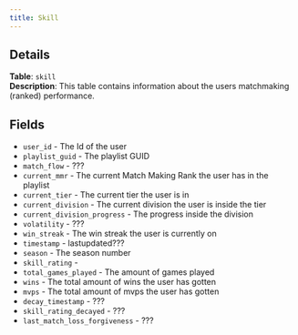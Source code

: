 ```yaml
---
title: Skill
---
```



<InternalsWarningAside />

## Details

**Table**: `skill`  
**Description**: This table contains information about the users matchmaking (ranked) performance.

## Fields

- `user_id` - The Id of the user
- `playlist_guid` - The playlist GUID
- `match_flow` - ???
- `current_mmr` - The current Match Making Rank the user has in the playlist
- `current_tier` - The current tier the user is in
- `current_division` - The current division the user is inside the tier
- `current_division_progress` - The progress inside the division
- `volatility` - ???
- `win_streak` - The win streak the user is currently on
- `timestamp` - lastupdated???
- `season` - The season number
- `skill_rating` -
- `total_games_played` - The amount of games played
- `wins` - The total amount of wins the user has gotten
- `mvps` - The total amount of mvps the user has gotten
- `decay_timestamp` - ???
- `skill_rating_decayed` - ???
- `last_match_loss_forgiveness` - ???
